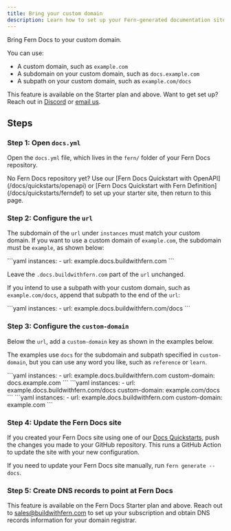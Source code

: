 ```yaml
---
title: Bring your custom domain
description: Learn how to set up your Fern-generated documentation site to use a custom domain, subdomain, or subpath.
---
```


Bring Fern Docs to your custom domain.

You can use:
- A custom domain, such as `example.com`
- A subdomain on your custom domain, such as `docs.example.com`
- A subpath on your custom domain, such as `example.com/docs`

<Tip>This feature is available on the Starter plan and above. Want to get set up? Reach out in [Discord](https://discord.com/invite/JkkXumPzcG) or [email us](mailto:sales@buildwithfern.com).</Tip>

## Steps

<Steps>

### Step 1: Open `docs.yml`

Open the `docs.yml` file, which lives in the `fern/` folder of your Fern Docs repository.

<Tip>
No Fern Docs repository yet? Use our [Fern Docs Quickstart with OpenAPI](/docs/quickstarts/openapi) or [Fern Docs Quickstart with Fern Definition](/docs/quickstarts/ferndef) to set up your starter site, then return to this page. 
</Tip>

### Step 2: Configure the `url`

The subdomain of the `url` under `instances` must match your custom domain. If you want to use a custom domain of `example.com`, the subdomain must be `example`, as shown below:

<CodeBlock title="docs.yml example">
```yaml
instances: 
  - url: example.docs.buildwithfern.com
```
</CodeBlock>

Leave the `.docs.buildwithfern.com` part of the `url` unchanged. 

If you intend to use a subpath with your custom domain, such as `example.com/docs`, append that subpath to the end of the `url`:

<CodeBlock title="docs.yml example for subpath">
```yaml
instances: 
  - url: example.docs.buildwithfern.com/docs
```
</CodeBlock>

### Step 3: Configure the `custom-domain`

Below the `url`, add a `custom-domain` key as shown in the examples below.

<Tip>The examples use `docs` for the subdomain and subpath specified in `custom-domain`, but you can use any word you like, such as `reference` or `learn`.</Tip>

<CodeBlocks>
<CodeBlock title="Custom subdomain">
```yaml 
instances: 
  - url: example.docs.buildwithfern.com
    custom-domain: docs.example.com
```
</CodeBlock>
<CodeBlock title="Custom subpath">
```yaml 
instances: 
  - url: example.docs.buildwithfern.com/docs
    custom-domain: example.com/docs
```
</CodeBlock>
<CodeBlock title="Custom domain">
```yaml 
instances: 
  - url: example.docs.buildwithfern.com
    custom-domain: example.com
```
</CodeBlock>
</CodeBlocks>

### Step 4: Update the Fern Docs site

If you created your Fern Docs site using one of our [Docs Quickstarts](/overview/get-started#fern-docs-quickstarts), push the changes you made to your GitHub repository. This runs a GitHub Action to update the site with your new configuration.

If you need to update your Fern Docs site manually, run `fern generate --docs`.

### Step 5: Create DNS records to point at Fern Docs

This feature is available on the Fern Docs Starter plan and above. Reach out to [sales@buildwithfern.com](mailto:sales@buildwithfern.com) to set up your subscription and obtain DNS records information for your domain registrar. 

</Steps>